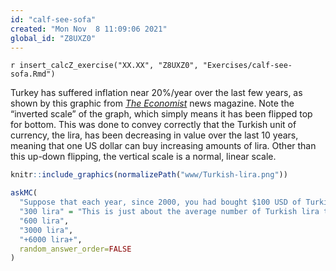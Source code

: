 ```yaml
---
id: "calf-see-sofa"
created: "Mon Nov  8 11:09:06 2021"
global_id: "Z8UXZ0"
---
```


`r insert_calcZ_exercise("XX.XX", "Z8UXZ0", "Exercises/calf-see-sofa.Rmd")`

Turkey has suffered inflation near 20%/year over the last few years, as shown by this graphic from *[The Economist](https://www.economist.com/img/b/600/653/90/sites/default/files/images/print-edition/20210710_EUC775.png)* news magazine. Note the "inverted scale" of the graph, which simply means it has been flipped top for bottom. This was done to convey correctly that the Turkish unit of currency, the lira, has been decreasing in value over the last 10 years, meaning that one US dollar can buy increasing amounts of lira. Other than this up-down flipping, the vertical scale is a normal, linear scale.

```r
knitr::include_graphics(normalizePath("www/Turkish-lira.png"))
```




```r
askMC(
  "Suppose that each year, since 2000, you had bought $100 USD of Turkish lira, saving them under your mattress. How many lira would you have accumulated up to 2021? (Choose the best of these answers.)",
  "300 lira" = "This is just about the average number of Turkish lira that could be bought with $100 USD during the time period shown.",
  "600 lira",
  "3000 lira",
  "+6000 lira+",
  random_answer_order=FALSE
)
```

